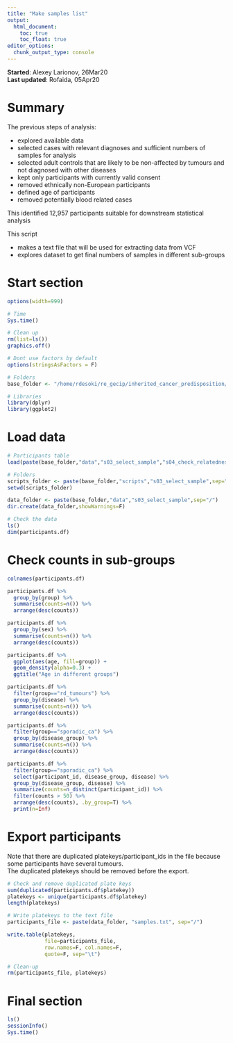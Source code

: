 ```yaml
---
title: "Make samples list"
output: 
  html_document:
    toc: true
    toc_float: true
editor_options: 
  chunk_output_type: console
---
```


**Started**: Alexey Larionov, 26Mar20  
**Last updated**: Rofaida, 05Apr20

# Summary  

The previous steps of analysis:    

- explored available data  
- selected cases with relevant diagnoses and sufficient numbers of samples for analysis  
- selected adult controls that are likely to be non-affected by tumours and not diagnosed with other diseases 
- kept only participants with currently valid consent  
- removed ethnically non-European participants  
- defined age of participants  
- removed potentially blood related cases  

This identified 12,957 participants suitable for downstream statistical analysis  

This script  

- makes a text file that will be used for extracting data from VCF  
- explores dataset to get final numbers of samples in different sub-groups  

# Start section

<style>
pre{
  overflow-x: auto;
}
pre code{
  word-wrap: normal;
  white-space: pre;
}
</style>

```r
options(width=999)
```

```r

# Time
Sys.time()

# Clean up
rm(list=ls())
graphics.off()

# Dont use factors by default
options(stringsAsFactors = F)

# Folders
base_folder <- "/home/rdesoki/re_gecip/inherited_cancer_predisposition/rofaida/Rproject"

# Libraries
library(dplyr)
library(ggplot2)

```

# Load data  

```r

# Participants table
load(paste(base_folder,"data","s03_select_sample","s04_check_relatedness.RData", sep="/"))

# Folders
scripts_folder <- paste(base_folder,"scripts","s03_select_sample",sep="/")
setwd(scripts_folder)

data_folder <- paste(base_folder,"data","s03_select_sample",sep="/")
dir.create(data_folder,showWarnings=F)

# Check the data
ls()
dim(participants.df)

```

# Check counts in sub-groups  

```r

colnames(participants.df)

participants.df %>% 
  group_by(group) %>% 
  summarise(counts=n()) %>% 
  arrange(desc(counts))

participants.df %>% 
  group_by(sex) %>% 
  summarise(counts=n()) %>% 
  arrange(desc(counts))

participants.df %>% 
  ggplot(aes(age, fill=group)) +
  geom_density(alpha=0.3) +
  ggtitle("Age in different groups")

participants.df %>% 
  filter(group=="rd_tumours") %>% 
  group_by(disease) %>% 
  summarise(counts=n()) %>% 
  arrange(desc(counts))

participants.df %>% 
  filter(group=="sporadic_ca") %>% 
  group_by(disease_group) %>% 
  summarise(counts=n()) %>% 
  arrange(desc(counts))

participants.df %>% 
  filter(group=="sporadic_ca") %>% 
  select(participant_id, disease_group, disease) %>%
  group_by(disease_group, disease) %>% 
  summarize(counts=n_distinct(participant_id)) %>% 
  filter(counts > 50) %>% 
  arrange(desc(counts), .by_group=T) %>% 
  print(n=Inf)

```

# Export participants  

Note that there are duplicated platekeys/participant_ids in the file because some participants have several tumours.  
The duplicated platekeys should be removed before the export.  

```r

# Check and remove duplicated plate keys
sum(duplicated(participants.df$platekey))
platekeys <- unique(participants.df$platekey)
length(platekeys)

# Write platekeys to the text file
participants_file <- paste(data_folder, "samples.txt", sep="/")

write.table(platekeys, 
            file=participants_file,
            row.names=F, col.names=F,
            quote=F, sep="\t")

# Clean-up
rm(participants_file, platekeys)

```

# Final section

```r

ls()
sessionInfo()
Sys.time()

```
